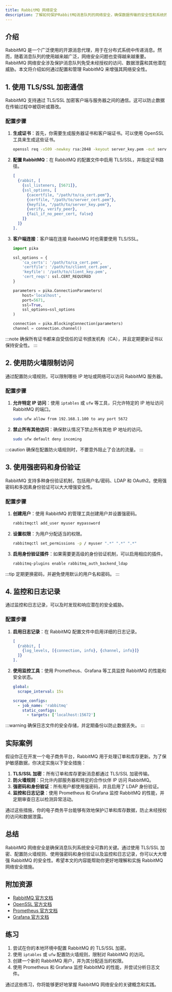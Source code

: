 ```yaml
---
title: RabbitMQ 网络安全
description: 了解如何保护RabbitMQ消息队列的网络安全，确保数据传输的安全性和系统的可靠性。
---
```


## 介绍

RabbitMQ 是一个广泛使用的开源消息代理，用于在分布式系统中传递消息。然而，随着消息队列的使用越来越广泛，网络安全问题也变得越来越重要。RabbitMQ 网络安全涉及保护消息队列免受未经授权的访问、数据泄露和其他潜在威胁。本文将介绍如何通过配置和管理 RabbitMQ 来增强其网络安全性。

## 1. 使用 TLS/SSL 加密通信

RabbitMQ 支持通过 TLS/SSL 加密客户端与服务器之间的通信。这可以防止数据在传输过程中被窃听或篡改。

### 配置步骤

1. **生成证书**：首先，你需要生成服务器证书和客户端证书。可以使用 OpenSSL 工具来生成这些证书。

   ```bash
   openssl req -x509 -newkey rsa:2048 -keyout server_key.pem -out server_cert.pem -days 365 -nodes
   ```

2. **配置 RabbitMQ**：在 RabbitMQ 的配置文件中启用 TLS/SSL，并指定证书路径。

   ```erlang
   [
     {rabbit, [
       {ssl_listeners, [5671]},
       {ssl_options, [
         {cacertfile, "/path/to/ca_cert.pem"},
         {certfile, "/path/to/server_cert.pem"},
         {keyfile, "/path/to/server_key.pem"},
         {verify, verify_peer},
         {fail_if_no_peer_cert, false}
       ]}
     ]}
   ].
   ```

3. **客户端连接**：客户端在连接 RabbitMQ 时也需要使用 TLS/SSL。

   ```python
   import pika

   ssl_options = {
       'ca_certs': '/path/to/ca_cert.pem',
       'certfile': '/path/to/client_cert.pem',
       'keyfile': '/path/to/client_key.pem',
       'cert_reqs': ssl.CERT_REQUIRED
   }

   parameters = pika.ConnectionParameters(
       host='localhost',
       port=5671,
       ssl=True,
       ssl_options=ssl_options
   )

   connection = pika.BlockingConnection(parameters)
   channel = connection.channel()
   ```

:::note
确保所有证书都来自受信任的证书颁发机构（CA），并且定期更新证书以保持安全性。
:::

## 2. 使用防火墙限制访问

通过配置防火墙规则，可以限制哪些 IP 地址或网络可以访问 RabbitMQ 服务器。

### 配置步骤

1. **允许特定 IP 访问**：使用 `iptables` 或 `ufw` 等工具，只允许特定的 IP 地址访问 RabbitMQ 的端口。

   ```bash
   sudo ufw allow from 192.168.1.100 to any port 5672
   ```

2. **禁止所有其他访问**：确保默认情况下禁止所有其他 IP 地址的访问。

   ```bash
   sudo ufw default deny incoming
   ```

:::caution
确保在配置防火墙规则时，不要意外阻止了合法的流量。
:::

## 3. 使用强密码和身份验证

RabbitMQ 支持多种身份验证机制，包括用户名/密码、LDAP 和 OAuth2。使用强密码和多因素身份验证可以大大增强安全性。

### 配置步骤

1. **创建用户**：使用 RabbitMQ 的管理工具创建用户并设置强密码。

   ```bash
   rabbitmqctl add_user myuser mypassword
   ```

2. **设置权限**：为用户分配适当的权限。

   ```bash
   rabbitmqctl set_permissions -p / myuser ".*" ".*" ".*"
   ```

3. **启用身份验证插件**：如果需要更高级的身份验证机制，可以启用相应的插件。

   ```bash
   rabbitmq-plugins enable rabbitmq_auth_backend_ldap
   ```

:::tip
定期更换密码，并避免使用默认的用户名和密码。
:::

## 4. 监控和日志记录

通过监控和日志记录，可以及时发现和响应潜在的安全威胁。

### 配置步骤

1. **启用日志记录**：在 RabbitMQ 配置文件中启用详细的日志记录。

   ```erlang
   [
     {rabbit, [
       {log_levels, [{connection, info}, {channel, info}]}
     ]}
   ].
   ```

2. **使用监控工具**：使用 Prometheus、Grafana 等工具监控 RabbitMQ 的性能和安全状态。

   ```yaml
   global:
     scrape_interval: 15s

   scrape_configs:
     - job_name: 'rabbitmq'
       static_configs:
         - targets: ['localhost:15672']
   ```

:::warning
确保日志文件的安全存储，并定期备份以防止数据丢失。
:::

## 实际案例

假设你正在开发一个电子商务平台，RabbitMQ 用于处理订单和库存更新。为了保护敏感数据，你决定实施以下安全措施：

1. **TLS/SSL 加密**：所有订单和库存更新消息都通过 TLS/SSL 加密传输。
2. **防火墙规则**：只允许内部服务器和特定的合作伙伴 IP 访问 RabbitMQ。
3. **强密码和身份验证**：所有用户都使用强密码，并且启用了 LDAP 身份验证。
4. **监控和日志记录**：使用 Prometheus 和 Grafana 监控 RabbitMQ 的性能，并定期审查日志以检测异常活动。

通过这些措施，你的电子商务平台能够有效地保护订单和库存数据，防止未经授权的访问和数据泄露。

## 总结

RabbitMQ 网络安全是确保消息队列系统安全可靠的关键。通过使用 TLS/SSL 加密、配置防火墙规则、使用强密码和身份验证以及监控和日志记录，你可以大大增强 RabbitMQ 的安全性。希望本文的内容能帮助你更好地理解和实施 RabbitMQ 网络安全措施。

## 附加资源

- [RabbitMQ 官方文档](https://www.rabbitmq.com/documentation.html)
- [OpenSSL 官方文档](https://www.openssl.org/docs/)
- [Prometheus 官方文档](https://prometheus.io/docs/)
- [Grafana 官方文档](https://grafana.com/docs/)

## 练习

1. 尝试在你的本地环境中配置 RabbitMQ 的 TLS/SSL 加密。
2. 使用 `iptables` 或 `ufw` 配置防火墙规则，限制对 RabbitMQ 的访问。
3. 创建一个新的 RabbitMQ 用户，并为其分配适当的权限。
4. 使用 Prometheus 和 Grafana 监控 RabbitMQ 的性能，并尝试分析日志文件。

通过这些练习，你将能够更好地掌握 RabbitMQ 网络安全的关键概念和实践。